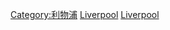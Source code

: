{{Commons category|People of Liverpool}}
{{Commonscat|People of Liverpool}}

[[Category:利物浦|Category:利物浦]]
[[Category:默西賽德郡人|Liverpool]]
[[Category:英格蘭各城市出身人物|Liverpool]]
